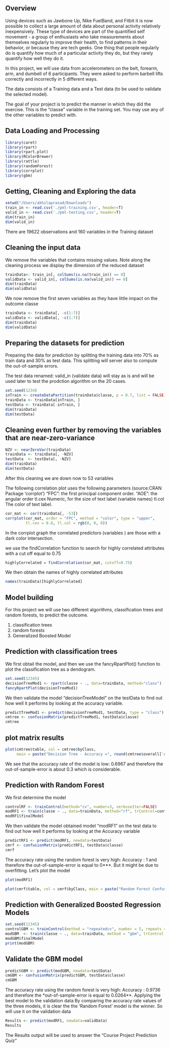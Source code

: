 ## Overview
Using devices such as Jawbone Up, Nike FuelBand, and Fitbit it is now possible to collect a large amount of data about personal activity relatively inexpensively. These type of devices are part of the quantified self movement - a group of enthusiasts who take measurements about themselves regularly to improve their health, to find patterns in their behavior, or because they are tech geeks. One thing that people regularly do is quantify how much of a particular activity they do, but they rarely quantify how well they do it.

In this project, we will use data from accelerometers on the belt, forearm, arm, and dumbell of 6 participants. They were asked to perform barbell lifts correctly and incorrectly in 5 different ways.

The data consists of a Training data and a Test data (to be used to validate the selected model).

The goal of your project is to predict the manner in which they did the exercise. This is the “classe” variable in the training set. You may use any of the other variables to predict with.


## Data Loading and Processing
```r
library(caret)
library(rpart)
library(rpart.plot)
library(RColorBrewer)
library(rattle)
library(randomForest)
library(corrplot)
library(gbm)
```
## Getting, Cleaning and Exploring the data
```r
setwd("/Users/akhilaprasad/Downloads")
train_in <- read.csv('./pml-training.csv', header=T)
valid_in <- read.csv('./pml-testing.csv', header=T)
dim(train_in)
dim(valid_in)
```
There are 19622 observations and 160 variables in the Training dataset

## Cleaning the input data
We remove the variables that contains missing values. Note along the cleaning process we display the dimension of the reduced dataset
```r
trainData<- train_in[, colSums(is.na(train_in)) == 0]
validData <- valid_in[, colSums(is.na(valid_in)) == 0]
dim(trainData)
dim(validData)
```
We now remove the first seven variables as they have little impact on the outcome classe
```r
trainData <- trainData[, -c(1:7)]
validData <- validData[, -c(1:7)]
dim(trainData)
dim(validData)
```
## Preparing the datasets for prediction
Preparing the data for prediction by splitting the training data into 70% as train data and 30% as test data. This splitting will server also to compute the out-of-sample errors.

The test data renamed: valid_in (validate data) will stay as is and will be used later to test the prodction algorithm on the 20 cases.
```r
set.seed(1234) 
inTrain <- createDataPartition(trainData$classe, p = 0.7, list = FALSE)
trainData <- trainData[inTrain, ]
testData <- trainData[-inTrain, ]
dim(trainData)
dim(testData)
```
## Cleaning even further by removing the variables that are near-zero-variance
```r
NZV <- nearZeroVar(trainData)
trainData <- trainData[, -NZV]
testData  <- testData[, -NZV]
dim(trainData)
dim(testData)
```

After this cleaning we are down now to 53 variables

The following correlation plot uses the following parameters (source:CRAN Package ‘corrplot’) “FPC”: the first principal component order. “AOE”: the angular order tl.cex Numeric, for the size of text label (variable names) tl.col The color of text label.
```r
cor_mat <- cor(trainData[, -53])
corrplot(cor_mat, order = "FPC", method = "color", type = "upper", 
         tl.cex = 0.8, tl.col = rgb(0, 0, 0))
```

In the corrplot graph the correlated predictors (variables ) are those with a dark color intersection.

we use the findCorrelation function to search for highly correlated attributes with a cut off equal to 0.75
```r
highlyCorrelated = findCorrelation(cor_mat, cutoff=0.75)
```
We then obtain the names of highly correlated attributes
```r
names(trainData)[highlyCorrelated]
```
## Model building
For this project we will use two different algorithms, classification trees and random forests, to predict the outcome.

1. classification trees
2. random forests
3. Generalized Boosted Model

## Prediction with classification trees
We first obtail the model, and then we use the fancyRpartPlot() function to plot the classification tree as a dendogram.
```r
set.seed(12345)
decisionTreeMod1 <- rpart(classe ~ ., data=trainData, method="class")
fancyRpartPlot(decisionTreeMod1)
```

We then validate the model “decisionTreeModel” on the testData to find out how well it performs by looking at the accuracy variable.
```r
predictTreeMod1 <- predict(decisionTreeMod1, testData, type = "class")
cmtree <- confusionMatrix(predictTreeMod1, testData$classe)
cmtree
```

## plot matrix results
```r
plot(cmtree$table, col = cmtree$byClass, 
     main = paste("Decision Tree - Accuracy =", round(cmtree$overall['Accuracy'], 4)))
```

We see that the accuracy rate of the model is low: 0.6967 and therefore the out-of-sample-error is about 0.3 which is considerable.

## Prediction with Random Forest
We first determine the model
```r
controlRF <- trainControl(method="cv", number=3, verboseIter=FALSE)
modRF1 <- train(classe ~ ., data=trainData, method="rf", trControl=controlRF)
modRF1$finalModel
```

We then validate the model obtained model “modRF1” on the test data to find out how well it performs by looking at the Accuracy variable
```r
predictRF1 <- predict(modRF1, newdata=testData)
cmrf <- confusionMatrix(predictRF1, testData$classe)
cmrf
```

The accuracy rate using the random forest is very high: Accuracy : 1 and therefore the out-of-sample-error is equal to 0***. But it might be due to overfitting.
Let’s plot the model
```r
plot(modRF1)
```
```r
plot(cmrf$table, col = cmrf$byClass, main = paste("Random Forest Confusion Matrix: Accuracy =", round(cmrf$overall['Accuracy'], 4)))
```

## Prediction with Generalized Boosted Regression Models
```r
set.seed(12345)
controlGBM <- trainControl(method = "repeatedcv", number = 5, repeats = 1)
modGBM  <- train(classe ~ ., data=trainData, method = "gbm", trControl = controlGBM, verbose = FALSE)
modGBM$finalModel
print(modGBM)
```

## Validate the GBM model 
```r
predictGBM <- predict(modGBM, newdata=testData)
cmGBM <- confusionMatrix(predictGBM, testData$classe)
cmGBM
```
The accuracy rate using the random forest is very high: Accuracy : 0.9736 and therefore the *out-of-sample-error is equal to 0.0264**.
Applying the best model to the validation data
By comparing the accuracy rate values of the three models, it is clear the the ‘Random Forest’ model is the winner. So will use it on the validation data
```r
Results <- predict(modRF1, newdata=validData)
Results
```

The Results output will be used to answer the “Course Project Prediction Quiz”